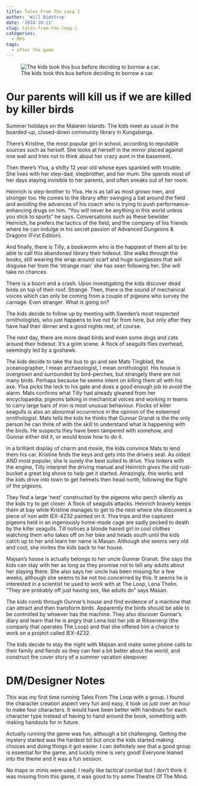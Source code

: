 ```yaml
---
title: Tales From The Loop I
author: 'Will Bidstrup'
date: '2018-10-21'
slug: tales-from-the-loop-i
categories:
  - RPG
tags:
  - after the game
---
```


![The kids took this bus before deciding to borrow a car.](/images/tfl/bus.jpg) 


# Our parents will kill us if we are killed by killer birds

Summer holidays on the Malaren Islands. The kids meet as usual in the boarded-up, closed-down community library in Kungsberga.   

There’s Kristine, the most popular girl in school, according to reputable sources such as herself. She looks at herself in the mirror placed against one wall and tries not to think about her crazy aunt in the basement.  

Then there’s Ylva, a shifty 12 year old whose eyes sparkled with trouble. She lives with her step-dad, stepbrother, and her mum. She spends most of her days staying invisible to her parents, and often sneaks out of her room.  

Heinrich is step-brother to Ylva. He is as tall as most grown men, and stronger too. He comes to the library after swinging a bat around the field and avoiding the advances of his coach who is trying to push performance-enhancing drugs on him. “You will never be anything in this world unless you stick to sports” he says.   Conversations such as these bewilder Heinrich, he prefers the tactics of the field, and the company of his friends where he can indulge in his secret passion of Advanced Dungeons & Dragons (First Edition).  

And finally, there is Tilly, a bookworm who is the happiest of them all to be able to call this abandoned library their hideout. She walks through the books, still wearing the wrap around scarf and huge sunglasses that will disguise her from  the ‘strange man’ she has seen following her. She will take no chances.  

There is a boom and a crash. Upon investigating the kids discover dead birds on top of their roof. Strange. Then, there is the sound of mechanical voices which can only be coming from a couple of pigeons who survey the carnage. Even stranger. What is going on?  

The kids decide to follow up by meeting with Sweden’s most respected ornithologists, who just happens to live not far from here, but only after they have had their dinner and a good nights rest, of course.   

The next day, there are more dead birds and even some dogs and cats around their hideout. It’s a grim scene. A flock of seagulls flies overhead, seemingly led by a goshawk.   

The kids decide to take the bus to go and see Mats Tingblad, the oceanographer, I mean archaeologist, I mean ornithologist. His house is overgrown and surrounded by bird-perches, but strangely there are not many birds. Perhaps because he seems intent on killing them all with his axe. Ylva picks the lock to his gate and does a good enough job to avoid the alarm. Mats confirms what Tilly had already gleaned from her encyclopaedia; pigeons talking in mechanical voices and working in teams to carry large bars of iron is most unusual behaviour. Flocks of killer seagulls is also an abnormal occurrence in the opinion of the esteemed ornithologist. Mats tells the kids he thinks that Gunnar Granat is the the only person he can think of with the skill to understand what is happening with the birds. He suspects they have been tampered with somehow, and Gunnar either did it, or would know how to do it. 

In a brilliant display of charm and moxie, the kids convince Mats to lend them his car. Kristine finds the keys and gets into the drivers seat. As oldest AND most popular, she is surely the best suited to drive. Ylva tinkers with the engine, Tilly interpret the driving manual and Heinrich gives the old rust-bucket a great big shove to help get it started. Amazingly, this works and the kids drive into town to get helmets then head north, following the flight of the pigeons.   

They find a large ‘nest’ constructed by the pigeons who perch silently as the kids try to get closer. A flock of seagulls attacks. Heinrich bravely keeps them at bay while Kristine manages to get to the nest where she discovers a piece of iron with IEX-4Z32 painted on it. Ylva trips and the captured pigeons held in an ingeniously home-made cage are sadly pecked to death by the killer seagulls. Till notices a blonde haired girl in cool clothes watching them who takes off on her bike and heads south until the kids catch up to her and learn her name is Masan. Although she seems very old and cool, she invites the kids back to her house.  

Majsan’s house is actually belongs to her uncle Gunnar Granat. She says the kids can stay with her as long as they promise not to tell any adults about her staying there. She also says her uncle has been missing for a few weeks, although she seems to be not too concerned by this. It seems he is interested in a scientist he used to work with at The Loop, Lena Thelin. “They are probably off just having sex, like adults do” says Masan.   

The kids comb through Gunnar’s house and find evidence of a machine that can attract and then transform birds. Apparently the birds should be able to be controlled by whoever has the machine. They also discover Gunnar’s diary and learn that he is angry that Lena lost her job at Riksenergi (the company that operates The Loop) and that she offered him a chance to work on a project called IEX-4Z32.  

The kids decide to stay the night with Majsan and make some phone calls to their family and fiends so they can feel a bit better about the world, and construct the cover story of a summer vacation sleepover.  

# DM/Designer Notes

This was my first time running Tales From The Loop with a group. I found the character creation aspect very fun and easy, it took us just over an hour to make four characters. It would have been better with handouts for each character type instead of having to hand around the book, something with making handouts for in future.    

Actually running the game was fun, although a bit challenging. Getting the mystery started was the hardest bit but once the kids started making choices and doing things it got easier. I can definitely see that a good group is essential for the game, and luckily mine is very good! Everyone leaned into the theme and it was a fun session.    

No maps or minis were used. I really like tactical combat but I don’t think it was missing from this game, it was good to try some Theatre Of The Mind.   
